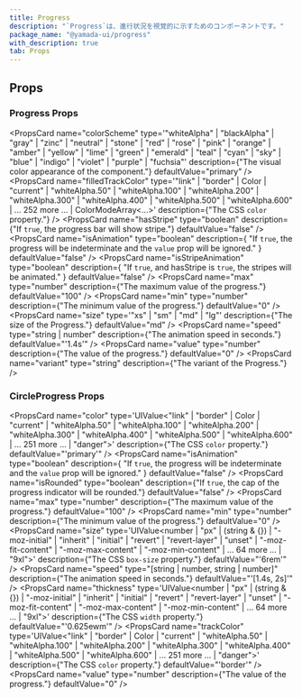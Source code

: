 ```yaml
---
title: Progress
description: "`Progress`は、進行状況を視覚的に示すためのコンポーネントです。"
package_name: "@yamada-ui/progress"
with_description: true
tab: Props
---
```


## Props

### Progress Props

<PropsCard
  name="colorScheme"
  type='"whiteAlpha" | "blackAlpha" | "gray" | "zinc" | "neutral" | "stone" | "red" | "rose" | "pink" | "orange" | "amber" | "yellow" | "lime" | "green" | "emerald" | "teal" | "cyan" | "sky" | "blue" | "indigo" | "violet" | "purple" | "fuchsia"'
  description={"The visual color appearance of the component."}
  defaultValue="primary"
/>
<PropsCard
  name="filledTrackColor"
  type='"link" | "border" | Color | "current" | "whiteAlpha.50" | "whiteAlpha.100" | "whiteAlpha.200" | "whiteAlpha.300" | "whiteAlpha.400" | "whiteAlpha.500" | "whiteAlpha.600" | ... 252 more ... | ColorModeArray<...>'
  description={"The CSS `color` property."}
/>
<PropsCard
  name="hasStripe"
  type="boolean"
  description={"If `true`, the progress bar will show stripe."}
  defaultValue="false"
/>
<PropsCard
  name="isAnimation"
  type="boolean"
  description={
    "If `true`, the progress will be indeterminate and the `value` prop will be ignored."
  }
  defaultValue="false"
/>
<PropsCard
  name="isStripeAnimation"
  type="boolean"
  description={
    "If `true`, and hasStripe is `true`, the stripes will be animated."
  }
  defaultValue="false"
/>
<PropsCard
  name="max"
  type="number"
  description={"The maximum value of the progress."}
  defaultValue="100"
/>
<PropsCard
  name="min"
  type="number"
  description={"The minimum value of the progress."}
  defaultValue="0"
/>
<PropsCard
  name="size"
  type='"xs" | "sm" | "md" | "lg"'
  description={"The size of the Progress."}
  defaultValue="md"
/>
<PropsCard
  name="speed"
  type="string | number"
  description={"The animation speed in seconds."}
  defaultValue="'1.4s'"
/>
<PropsCard
  name="value"
  type="number"
  description={"The value of the progress."}
  defaultValue="0"
/>
<PropsCard
  name="variant"
  type="string"
  description={"The variant of the Progress."}
/>

### CircleProgress Props

<PropsCard
  name="color"
  type='UIValue<"link" | "border" | Color | "current" | "whiteAlpha.50" | "whiteAlpha.100" | "whiteAlpha.200" | "whiteAlpha.300" | "whiteAlpha.400" | "whiteAlpha.500" | "whiteAlpha.600" | ... 251 more ... | "danger">'
  description={"The CSS `color` property."}
  defaultValue="'primary'"
/>
<PropsCard
  name="isAnimation"
  type="boolean"
  description={
    "If `true`, the progress will be indeterminate and the `value` prop will be ignored."
  }
  defaultValue="false"
/>
<PropsCard
  name="isRounded"
  type="boolean"
  description={"If `true`, the cap of the progress indicator will be rounded."}
  defaultValue="false"
/>
<PropsCard
  name="max"
  type="number"
  description={"The maximum value of the progress."}
  defaultValue="100"
/>
<PropsCard
  name="min"
  type="number"
  description={"The minimum value of the progress."}
  defaultValue="0"
/>
<PropsCard
  name="size"
  type='UIValue<number | "px" | (string & {}) | "-moz-initial" | "inherit" | "initial" | "revert" | "revert-layer" | "unset" | "-moz-fit-content" | "-moz-max-content" | "-moz-min-content" | ... 64 more ... | "9xl">'
  description={"The CSS `box-size` property."}
  defaultValue="'6rem'"
/>
<PropsCard
  name="speed"
  type="[string | number, string | number]"
  description={"The animation speed in seconds."}
  defaultValue="'[1.4s, 2s]'"
/>
<PropsCard
  name="thickness"
  type='UIValue<number | "px" | (string & {}) | "-moz-initial" | "inherit" | "initial" | "revert" | "revert-layer" | "unset" | "-moz-fit-content" | "-moz-max-content" | "-moz-min-content" | ... 64 more ... | "9xl">'
  description={"The CSS `width` property."}
  defaultValue="'0.625ewm'"
/>
<PropsCard
  name="trackColor"
  type='UIValue<"link" | "border" | Color | "current" | "whiteAlpha.50" | "whiteAlpha.100" | "whiteAlpha.200" | "whiteAlpha.300" | "whiteAlpha.400" | "whiteAlpha.500" | "whiteAlpha.600" | ... 251 more ... | "danger">'
  description={"The CSS `color` property."}
  defaultValue="'border'"
/>
<PropsCard
  name="value"
  type="number"
  description={"The value of the progress."}
  defaultValue="0"
/>
